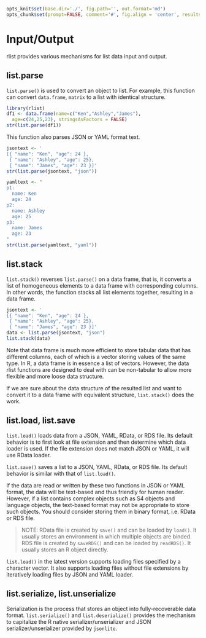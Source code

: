 ```r
opts_knit$set(base.dir='./', fig.path='', out.format='md')
opts_chunk$set(prompt=FALSE, comment='#', fig.align = 'center', results='markup')
```

# Input/Output

rlist provides various mechanisms for list data input and output. 

## list.parse

`list.parse()` is used to convert an object to list. For example, this function can convert `data.frame`, `matrix` to a list with identical structure.

```r
library(rlist)
df1 <- data.frame(name=c("Ken","Ashley","James"),
  age=c(24,25,23), stringsAsFactors = FALSE)
str(list.parse(df1))
```

This function also parses JSON or YAML format text.

```r
jsontext <- '
[{ "name": "Ken", "age": 24 },
 { "name": "Ashley", "age": 25},
 { "name": "James", "age": 23 }]'
str(list.parse(jsontext, "json"))
```

```r
yamltext <- "
p1:
  name: Ken
  age: 24
p2:
  name: Ashley
  age: 25
p3:
  name: James
  age: 23
"
str(list.parse(yamltext, "yaml"))
```

## list.stack

`list.stack()` reverses `list.parse()` on a data frame, that is, it converts a list of homogeneous elements to a data frame with corresponding columns. In other words, the function stacks all list elements together, resulting in a data frame.

```r
jsontext <- '
[{ "name": "Ken", "age": 24 },
 { "name": "Ashley", "age": 25},
 { "name": "James", "age": 23 }]'
data <- list.parse(jsontext, "json")
list.stack(data)
```

Note that data frame is much more efficient to store tabular data that has different columns, each of which is a vector storing values of the same type. In R, a data frame is in essence a list of vectors. However, the data rlist functions are designed to deal with can be non-tabular to allow more flexible and more loose data structure.

If we are sure about the data structure of the resulted list and want to convert it to a data frame with equivalent structure, `list.stack()` does the work.

## list.load, list.save

`list.load()` loads data from a JSON, YAML, RData, or RDS file. Its default behavior is to first look at file extension and then determine which data loader is used. If the file extension does not match JSON or YAML, it will use RData loader.

`list.save()` saves a list to a JSON, YAML, RData, or RDS file. Its default behavior is similar with that of `list.load()`.

If the data are read or written by these two functions in JSON or YAML format, the data will be text-based and thus friendly for human reader. However, if a list contains complex objects such as S4 objects and language objects, the text-based format may not be appropriate to store such objects. You should consider storing them in binary format, i.e. RData or RDS file.

> NOTE: RData file is created by `save()` and can be loaded by `load()`. It usually stores an environment in which multiple objects are binded. RDS file is created by `saveRDS()` and can be loaded by `readRDS()`. It usually stores an R object directly.

`list.load()` in the latest version supports loading files specified by a character vector. It also supports loading files without file extensions by iteratively loading files by JSON and YAML loader.

## list.serialize, list.unserialize

Serialization is the process that stores an object into fully-recoverable data format. `list.serialize()` and `list.deserialize()` provides the mechanism to capitalize the R native serializer/unserializer and JSON serializer/unserializer provided by `jsonlite`.
